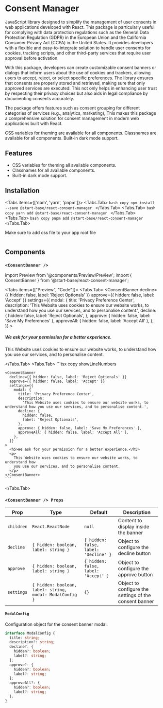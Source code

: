 
# Consent Manager

JavaScript library designed to simplify the management of user consents in web applications developed with React. This package is particularly useful for complying with data protection regulations such as the General Data Protection Regulation (GDPR) in the European Union and the California Consumer Privacy Act (CCPA) in the United States. It provides developers with a flexible and easy-to-integrate solution to handle user consents for cookies, tracking scripts, and other third-party services that require user approval before activation.

With this package, developers can create customizable consent banners or dialogs that inform users about the use of cookies and trackers, allowing users to accept, reject, or select specific preferences. The library ensures that consents are properly stored and retrieved, making sure that only approved services are executed. This not only helps in enhancing user trust by respecting their privacy choices but also aids in legal compliance by documenting consents accurately.

The package offers features such as consent grouping for different categories of services (e.g., analytics, marketing), This makes this package a comprehensive solution for consent management in modern web applications built with React.

CSS variables for theming are available for all components.
Classnames are available for all components.
Built-in dark mode support.

## Features

- CSS variables for theming all available components.
- Classnames for all available components.
- Built-in dark mode support.

## Installation

<Tabs items={['npm', 'yarn', 'pnpm']}>
  <Tabs.Tab>
    ```bash copy npm install --save @start-base/react-consent-manager ```
  </Tabs.Tab>
  <Tabs.Tab>
    ```bash copy yarn add @start-base/react-consent-manager ```
  </Tabs.Tab>
  <Tabs.Tab>
    ```bash copy pnpm add @start-base/react-consent-manager ```
  </Tabs.Tab>
</Tabs>

Make sure to add css file to your app root file

```ts copy
```

## Components

### `<ConsentBanner />`

import Preview from '@components/Preview/Preview';
import { ConsentBanner } from '@start-base/react-consent-manager';

<Tabs items={["Preview", "Code"]}>
  <Tabs.Tab>
  <Preview height="200px">
    <ConsentBanner
      decline={{ hidden: false, label: 'Reject Optionals' }}
      approve={{ hidden: false, label: 'Accept' }}
      settings={{
        modal: {
          title: 'Privacy Preference Center',
          description:
            'This Website uses cookies to ensure our website works, to understand how you use our services, and to personalise content.',
          decline: {
            hidden: false,
            label: 'Reject Optionals',
          },
          approve: { hidden: false, label: 'Save My Preferences' },
          approveAll: { hidden: false, label: 'Accept All' },
        },
      }}
    >
      <h5>We ask for your permission for a better experience.</h5>
      <p>This Website uses cookies to ensure our website works, to understand how you use our services, and to personalise content.</p>
    </ConsentBanner>
  </Preview>
  </Tabs.Tab>
  <Tabs.Tab>
    ```tsx copy showLineNumbers

    <ConsentBanner
      decline={{ hidden: false, label: 'Reject Optionals' }}
      approve={{ hidden: false, label: 'Accept' }}
      settings={{
        modal: {
          title: 'Privacy Preference Center',
          description:
            'This Website uses cookies to ensure our website works, to understand how you use our services, and to personalise content.',
          decline: {
            hidden: false,
            label: 'Reject Optionals',
          },
          approve: { hidden: false, label: 'Save My Preferences' },
          approveAll: { hidden: false, label: 'Accept All' },
        },
      }}
    >
      <h5>We ask for your permission for a better experience.</h5>
      <p>
        This Website uses cookies to ensure our website works, to understand how
        you use our services, and to personalise content.
      </p>
    </ConsentBanner>
    ```

  </Tabs.Tab>
</Tabs>

### `<ConsentBanner /> Props`

| Prop       | Type                                                     | Default                               | Description                                            |
| ---------- | -------------------------------------------------------- | ------------------------------------- | ------------------------------------------------------ |
| `children` | `React.ReactNode`                                        | `null`                                | Content to display inside the banner                   |
| `decline`  | `{ hidden: boolean, label: string }`                     | `{ hidden: false, label: 'Decline' }` | Object to configure the decline button                 |
| `approve`  | `{ hidden: boolean, label: string }`                     | `{ hidden: false, label: 'Accept' }`  | Object to configure the approve button                 |
| `settings` | `{ hidden: boolean, label: string, modal: ModalConfig }` | `{}`                                  | Object to configure the settings of the consent banner |

#### `ModalConfig`

Configuration object for the consent banner modal.

```ts
interface ModalConfig {
  title: string;
  description?: string;
  decline?: {
    hidden?: boolean;
    label?: string;
  };
  approve?: {
    hidden?: boolean;
    label?: string;
  };
  approveAll?: {
    hidden?: boolean;
    label?: string;
  };
}
```
